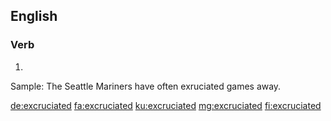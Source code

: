 ==English==

===Verb===
{{head|en|verb form}}

# {{en-past of|excruciate}}

Sample:  The Seattle Mariners have often exruciated games away.

[[de:excruciated]]
[[fa:excruciated]]
[[ku:excruciated]]
[[mg:excruciated]]
[[fi:excruciated]]